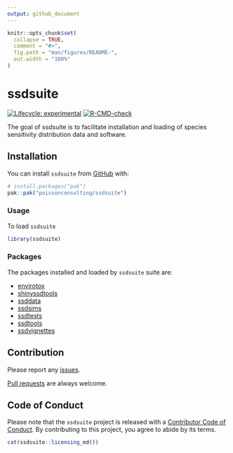 ```yaml
---
output: github_document
---
```


<!-- README.md is generated from README.Rmd. Please edit that file -->

```r
knitr::opts_chunk$set(
  collapse = TRUE,
  comment = "#>",
  fig.path = "man/figures/README-",
  out.width = "100%"
)
```

# ssdsuite

<!-- badges: start -->
[![Lifecycle: experimental](https://img.shields.io/badge/lifecycle-experimental-orange.svg)](https://lifecycle.r-lib.org/articles/stages.html#experimental)
[![R-CMD-check](https://github.com/poissonconsulting/ssdsuite/actions/workflows/R-CMD-check.yaml/badge.svg)](https://github.com/poissonconsulting/ssdsuite/actions/workflows/R-CMD-check.yaml)
<!-- badges: end -->

The goal of ssdsuite is to facilitate installation and loading of species sensitivity distribution data and software.

## Installation

You can install `ssdsuite` from [GitHub](https://github.com/) with:

``` r
# install.packages("pak")
pak::pak("poissonconsulting/ssdsuite")
```

### Usage

To load `ssdsuite`

```r
library(ssdsuite)
```

### Packages

The packages installed and loaded by `ssdsuite` suite are:

- [envirotox](https://github.com/poissonconsulting/envirotox)
- [shinyssdtools](https://github.com/bcgov/shinyssdtools)
- [ssddata](https://github.com/open-AIMS/ssddata)
- [ssdsims](https://github.com/poissonconsulting/ssdsims)
- [ssdtests](https://github.com/poissonconsulting/ssdtests)
- [ssdtools](https://github.com/bcgov/ssdtools)
- [ssdvignettes](https://github.com/poissonconsulting/ssdvignettes)

## Contribution

Please report any [issues](https://github.com/poissonconsulting/ssdsuite/issues).

[Pull requests](https://github.com/poissonconsulting/ssdsuite/pulls) are always welcome.

## Code of Conduct

Please note that the `ssdsuite` project is released with a [Contributor Code of
Conduct](https://contributor-covenant.org/version/2/0/CODE_OF_CONDUCT.html).
By contributing to this project, you agree to abide by its terms.

```r
cat(ssdsuite::licensing_md())
```
